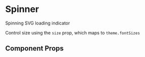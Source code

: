 
<Meta title="Components/Spinner" component={Spinner} />

# Spinner

Spinning SVG loading indicator

<Preview withToolbar>
  <Story name="default">
    <Spinner />
  </Story>
</Preview>

Control size using the `size` prop, which maps to `theme.fontSizes`

<Preview>
  <Story name="sizing">
    <Flex alignItems="center">
      <Spinner size={0} mr={2} />
      <Spinner size={1} mr={2} />
      <Spinner size={2} mr={2} />
      <Spinner size={3} mr={2} />
      <Spinner size={4} mr={2} />
      <Spinner size={5} mr={2} />
      <Spinner size={6} mr={2} />
      <Spinner size={7} mr={2} />
      <Spinner size={8} mr={2} />
      <Spinner size={9} mr={2} />
    </Flex>
  </Story>
</Preview>

## Component Props

<Props of={Spinner} />
